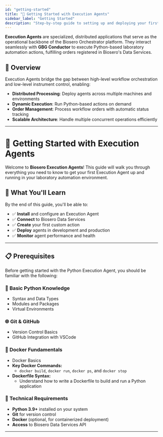 ```yaml
---
id: "getting-started"
title: "🚀 Getting Started with Execution Agents"
sidebar_label: "Getting Started"
description: "Step-by-step guide to setting up and deploying your first Execution Agent"
---
```



**Execution Agents** are specialized, distributed applications that serve as the operational backbone of the Biosero Orchestrator platform. They interact seamlessly with **GBG Conductor** to execute Python-based laboratory automation actions, fulfilling orders registered in Biosero's Data Services.

## 🎯 Overview

Execution Agents bridge the gap between high-level workflow orchestration and low-level instrument control, enabling:

- **Distributed Processing**: Deploy agents across multiple machines and environments
- **Dynamic Execution**: Run Python-based actions on demand
- **Order Management**: Process workflow orders with automatic status tracking  
- **Scalable Architecture**: Handle multiple concurrent operations efficiently

---

# 🚀 Getting Started with Execution Agents

Welcome to **Biosero Execution Agents**! This guide will walk you through everything you need to know to get your first Execution Agent up and running in your laboratory automation environment.

## 🎯 What You'll Learn

By the end of this guide, you'll be able to:
- ✅ **Install** and configure an Execution Agent
- ✅ **Connect** to Biosero Data Services
- ✅ **Create** your first custom action
- ✅ **Deploy** agents in development and production
- ✅ **Monitor** agent performance and health

---

## 📋 Prerequisites

Before getting started with the Python Execution Agent, you should be familiar with the following:

### 🐍 **Basic Python Knowledge**
- Syntax and Data Types
- Modules and Packages
- Virtual Environments

### 🌐 **Git & GitHub**
- Version Control Basics
- GitHub Integration with VSCode

### 🐳 **Docker Fundamentals**
- Docker Basics
- **Key Docker Commands:**
  - `docker build`, `docker run`, `docker ps`, and `docker stop`
- **Dockerfile Syntax:**
  - Understand how to write a Dockerfile to build and run a Python application

### 🔧 **Technical Requirements**
- **Python 3.9+** installed on your system
- **Git** for version control
- **Docker** (optional, for containerized deployment)
- **Access** to Biosero Data Services API

---
